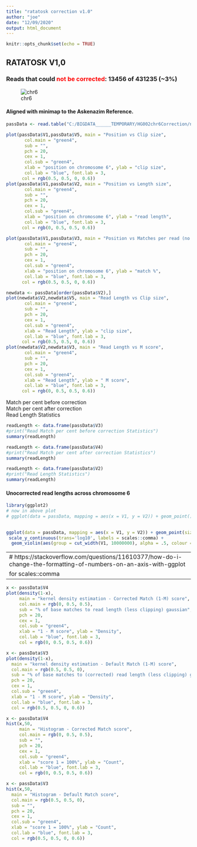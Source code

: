 ```yaml
---
title: "ratatosk correction v1.0"
author: "joe"
date: "12/09/2020"
output: html_document
---
```


```r
knitr::opts_chunk$set(echo = TRUE)
```

## RATATOSK V1,0

### Reads that could <span style="color:red">not be corrected</span>: 13456 of 431235   (~3%)
<!-- chr6 figure:  https://ghr.nlm.nih.gov/chromosome/6#idiogram -->
![chr6](chr6.png)

#### Aligned with minimap to the Askenazim Reference.


```r
passData <- read.table("C:/BIGDATA______TEMPORARY/HG002chr6Correction/noimprov.pass3.num.txt")
```

```r
plot(passData$V1,passData$V5, main = "Position vs Clip size",
       col.main = "green4",
       sub = "",
       pch = 20,
       cex = 1,
       col.sub = "green4",
       xlab = "position on chromosome 6", ylab = "clip size",
       col.lab = "blue", font.lab = 3,
      col = rgb(0.5, 0.5, 0, 0.6))
plot(passData$V1,passData$V2, main = "Position vs Length size",
       col.main = "green4",
       sub = "",
       pch = 20,
       cex = 1,
       col.sub = "green4",
       xlab = "position on chromosome 6", ylab = "read length",
       col.lab = "blue", font.lab = 3,
      col = rgb(0, 0.5, 0.5, 0.6))
```

```r
plot(passData$V1,passData$V3, main = "Position vs Matches per read (no clip)",
       col.main = "green4",
       sub = "",
       pch = 20,
       cex = 1,
       col.sub = "green4",
       xlab = "position on chromosome 6", ylab = "match %",
       col.lab = "blue", font.lab = 3,
      col = rgb(0.5, 0.5, 0, 0.6))
```



```r
newdata <- passData[order(passData$V2),]
plot(newdata$V2,newdata$V5, main = "Read Length vs Clip size",
       col.main = "green4",
       sub = "",
       pch = 20,
       cex = 1,
       col.sub = "green4",
       xlab = "Read Length", ylab = "clip size",
       col.lab = "blue", font.lab = 3,
      col = rgb(0.5, 0.5, 0, 0.6))
plot(newdata$V2,newdata$V3, main = "Read Length vs M score",
       col.main = "green4",
       sub = "",
       pch = 20,
       cex = 1,
       col.sub = "green4",
       xlab = "Read Length", ylab = " M score",
       col.lab = "blue", font.lab = 3,
      col = rgb(0, 0.5, 0.5, 0.6))
```

<!--
# ![position vs clip length](pos-clp.png) ![position vs clip length](pos-len.png)
# ![position vs clip length](pos-m-correct.png)

 ![position vs clip length](len-m-correct.png)![position vs clip length](len-clp.png)   
-->

<!--
Simple way to show table:

| header | header | header |
|--------|:------:|-------:|
| a      |    b   |      c |
| 1      |    2   |      3 |
| foo    |   bar  |    baz |

better: allows r code chunks,

bootstrap method to make table: (link also shows html method)
# https://stackoverflow.com/questions/58035899/is-it-possible-to-put-an-rmarkdown-chunk-inside-a-table-cell-in-a-rmd-file
-->

<div class="container">
<div class="row">
<div class="col-md-4">Match per cent before correction</div>
<div class="col-md-4">Match per cent after correction</div>
<div class="col-md-4">Read Length Statistics</div>
</div>
<div class="row">
<div class="col-md-4">
```r
readLength <- data.frame(passData$V3)
#print("Read Match per cent before correction Statistics")
summary(readLength)
```
</div>
<div class="col-md-4">
```r
readLength <- data.frame(passData$V4)
#print("Read Match per cent after correction Statistics")
summary(readLength)
```
</div>
<div class="col-md-4">
```r
readLength <- data.frame(passData$V2)
#print("Read Length Statistics")
summary(readLength)
```
</div>
</div>
</div>


#### Unocorrected read lengths across chromosome 6

```r
library(ggplot2)
# now in above plot
# ggplot(data = passData, mapping = aes(x = V1, y = V2)) + geom_point() + labs(x = "Position on chromosome 6") + labs(y = "Read Length") + labs(title = "Read lengths and position for nanopore reads that could not be corrected") + labs(caption = "(based on data from GIAB)") + scale_x_continuous(labels = scales::comma)

  
ggplot(data = passData, mapping = aes(x = V1, y = V2)) + geom_point(size = 0.5) + labs(x = "Position on chromosome 6") + labs(y = "Read Length") + labs(title = "LOG SCALE of Length and density distribution overlay") + labs(caption = "(based on data from GIAB)") + scale_x_continuous(labels = scales::comma) +
 scale_y_continuous(trans='log10', labels = scales::comma) +
  geom_violin(aes(group = cut_width(V1, 10000000), alpha = .5, colour = "orange")) + theme(legend.position = "none")   
```

---
# https://stackoverflow.com/questions/11610377/how-do-i-change-the-formatting-of-numbers-on-an-axis-with-ggplot
for scales::comma 
---

```r
x <- passData$V4
plot(density(1-x),
     main = "kernel density estimation - Corrected Match (1-M) score",
     col.main = rgb(0, 0.5, 0.5),
     sub = "% of base matches to read length (less clipping) gaussian",
     pch = 20,
     cex = 1,
     col.sub = "green4",
     xlab = "1 - M score", ylab = "Density",
     col.lab = "blue", font.lab = 3,
     col = rgb(0, 0.5, 0.5, 0.6))

x <- passData$V3
plot(density(1-x),
  main = "kernel density estimation - Default Match (1-M) score",
  col.main = rgb(0.5, 0.5, 0),
  sub = "% of base matches to (corrected) read length (less clipping) gaussian",
  pch = 20,
  cex = 1,
  col.sub = "green4",
  xlab = "1 - M score", ylab = "Density",
  col.lab = "blue", font.lab = 3,
  col = rgb(0.5, 0.5, 0, 0.6))
```

```r
x <- passData$V4
hist(x,50, 
     main = "Histogram - Corrected Match score",
     col.main = rgb(0, 0.5, 0.5),
     sub = "",
     pch = 20,
     cex = 1,
     col.sub = "green4",
     xlab = "score 1 = 100%", ylab = "Count",
     col.lab = "blue", font.lab = 3,
     col = rgb(0, 0.5, 0.5, 0.6))

x <- passData$V3
hist(x,50,
  main = "Histogram - Default Match score",
  col.main = rgb(0.5, 0.5, 0),
  sub = "",
  pch = 20,
  cex = 1,
  col.sub = "green4",
  xlab = "score 1 = 100%", ylab = "Count",
  col.lab = "blue", font.lab = 3,
  col = rgb(0.5, 0.5, 0, 0.6))
```